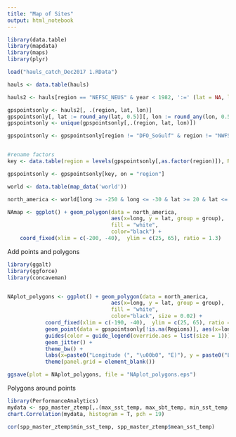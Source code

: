 ```yaml
---
title: "Map of Sites"
output: html_notebook
---
```


```r
library(data.table)
library(mapdata)
library(maps)
library(plyr)

load("hauls_catch_Dec2017 1.RData")

```

```r
hauls <- data.table(hauls)

hauls2 <- hauls[region == "NEFSC_NEUS" & year < 1982, ':=' (lat = NA, lon = NA)]

gpspointsonly <- hauls2[, .(region, lat, lon)]
gpspointsonly[, lat := round_any(lat, 0.5)][, lon := round_any(lon, 0.5)][, region := as.factor(region)]
gpspointsonly <- unique(gpspointsonly[,.(region, lat, lon)])

gpspointsonly <- gpspointsonly[region != "DFO_SoGulf" & region != "NWFSC_WCAnn" & region != "VIMS_NEAMAP"] #taking away neus to add neus points back after taking away years before 1982


#rename factors
key <- data.table(region = levels(gpspointsonly[,as.factor(region)]), Regions = c("Aleutian Islands", "Eastern Bering Sea", "Gulf of Alaska", "West Coast Triennial", "Newfoundland", "Scotian Shelf", NA, "Northeast US", NA, "Southeast US", "Gulf of Mexico", NA))

gpspointsonly <- gpspointsonly[key, on = "region"]

```

```r
world <- data.table(map_data('world'))

north_america <- world[long >= -250 & long <= -30 & lat >= 20 & lat <= 80]

NAmap <- ggplot() + geom_polygon(data = north_america, 
                                 aes(x=long, y = lat, group = group), 
                                 fill = "white", 
                                 color="black") +
    coord_fixed(xlim = c(-200, -40),  ylim = c(25, 65), ratio = 1.3)

```
Add points and polygons
```r
library(ggalt)
library(ggforce)
library(concaveman)


NAplot_polygons <- ggplot() + geom_polygon(data = north_america, 
                                 aes(x=long, y = lat, group = group), 
                                 fill = "white", 
                                 color="black", size = 0.02) +
            coord_fixed(xlim = c(-190, -40),  ylim = c(25, 65), ratio = 1.3) + 
            geom_point(data = gpspointsonly[!is.na(Regions)], aes(x=lon, y = lat, color = Regions), size = 0.001) +
            guides(color = guide_legend(override.aes = list(size = 1))) +
            geom_jitter() +
            theme_bw() +
            labs(x=paste0("Longitude (", "\u00b0", "E)"), y = paste0("Latitude (", "\u00b0", "N)"))+
            theme(panel.grid = element_blank())

ggsave(plot = NAplot_polygons, file = "NAplot_polygons.eps")

```
Polygons around points

















```r
library(PerformanceAnalytics)
mydata <- spp_master_ztemp[,.(max_sst_temp, max_sbt_temp, min_sst_temp, max_sst_temp, mean_sst_temp, mean_sbt_temp)]
chart.Correlation(mydata, histogram = T, pch = 19)

cor(spp_master_ztemp$min_sst_temp, spp_master_ztemp$mean_sst_temp)

```


